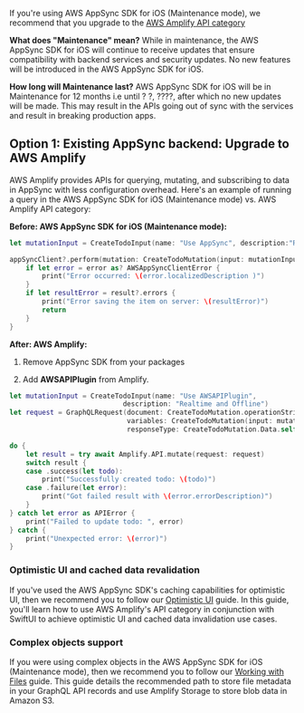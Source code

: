 If you're using AWS AppSync SDK for iOS (Maintenance mode), we recommend that you upgrade to the [AWS Amplify API category](https://docs.amplify.aws/lib/graphqlapi/getting-started/q/platform/ios/) 

**What does "Maintenance" mean?**
While in maintenance, the AWS AppSync SDK for iOS will continue to receive updates that ensure compatibility with backend services and security updates. No new features will be introduced in the AWS AppSync SDK for iOS.

**How long will Maintenance last?**
AWS AppSync SDK for iOS will be in Maintenance for 12 months i.e until ? ?, ????, after which no new updates will be made. This may result in the APIs going out of sync with the services and result in breaking production apps.

## Option 1: Existing AppSync backend: Upgrade to AWS Amplify

AWS Amplify provides APIs for querying, mutating, and subscribing to data in AppSync with less configuration overhead. Here's an example of running a query in the AWS AppSync SDK for iOS (Maintenance mode) vs. AWS Amplify API category:

**Before: AWS AppSync SDK for iOS (Maintenance mode):**
```swift
let mutationInput = CreateTodoInput(name: "Use AppSync", description:"Realtime and Offline")

appSyncClient?.perform(mutation: CreateTodoMutation(input: mutationInput)) { (result, error) in
    if let error = error as? AWSAppSyncClientError {
        print("Error occurred: \(error.localizedDescription )")
    }
    if let resultError = result?.errors {
        print("Error saving the item on server: \(resultError)")
        return
    }
}
```

**After: AWS Amplify:**
1. Remove AppSync SDK from your packages 

2. Add **AWSAPIPlugin** from Amplify.

```swift
let mutationInput = CreateTodoInput(name: "Use AWSAPIPlugin",
                            description: "Realtime and Offline")
let request = GraphQLRequest(document: CreateTodoMutation.operationString,
                             variables: CreateTodoMutation(input: mutationInput).variables?.jsonObject,
                             responseType: CreateTodoMutation.Data.self)

do {
    let result = try await Amplify.API.mutate(request: request)
    switch result {
    case .success(let todo):
        print("Successfully created todo: \(todo)")
    case .failure(let error):
        print("Got failed result with \(error.errorDescription)")
    }
} catch let error as APIError {
    print("Failed to update todo: ", error)
} catch {
    print("Unexpected error: \(error)")
}
```

### Optimistic UI and cached data revalidation
If you've used the AWS AppSync SDK's caching capabilities for optimistic UI, then we recommend you to follow our [Optimistic UI](/lib/graphqlapi/optimistic-ui) guide. In this guide, you'll learn how to use AWS Amplify's API category in conjunction with SwiftUI to achieve optimistic UI and cached data invalidation use cases.

### Complex objects support
If you were using complex objects in the AWS AppSync SDK for iOS (Maintenance mode), then we recommend you to follow our [Working with Files](/lib/graphqlapi/working-with-files) guide. This guide details the recommended path to store file metadata in your GraphQL API records and use Amplify Storage to store blob data in Amazon S3.